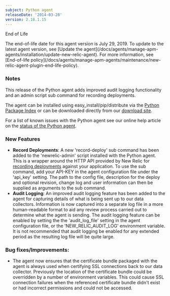 ```yaml
---
subject: Python agent
releaseDate: '2014-03-28'
version: 2.18.1.15
---
```


End of Life

<Callout variant="important">
  The end-of-life date for this agent version is July 29, 2019. To update to the latest agent version, see [Update the agent](/docs/agents/manage-apm-agents/installation/update-new-relic-agent). For more information, see [End-of-life policy](/docs/agents/manage-apm-agents/maintenance/new-relic-agent-plugin-end-life-policy).
</Callout>

### Notes

This release of the Python agent adds improved audit logging functionality and an admin script sub command for recording deployments.

The agent can be installed using easy_install/pip/distribute via the [Python Package Index](https://pypi.python.org/pypi/newrelic) or can be downloaded directly from our [download site](http://download.newrelic.com/python_agent/release/).

For a list of known issues with the Python agent see our online help article on the [status of the Python agent](https://newrelic.com/docs/python/status-of-python-agent).

### New Features

* **Record Deployments**: A new 'record-deploy' sub command has been added to the 'newrelic-admin' script installed with the Python agent. This is a wrapper around the HTTP API provided by New Relic for [recording deployments](http://docs.newrelic.com/docs/applications-menu/deployments-dashboard) against your application. To use the sub command, add your API-KEY in the agent configuration file under the 'api_key' setting. The path to the config file, description for the deploy and optional revision, change log and user information can then be supplied as arguments to the sub command.
* **Audit Logging**: An improved audit logging feature has been added to the agent for capturing details of what is being sent up to our data collectors. Information is now captured into a separate log file in a more human-readable format to aid any review process carried out to determine what the agent is sending. The audit logging feature can be enabled by setting the the 'audit_log_file' setting in the agent configuration file, or the 'NEW_RELIC_AUDIT_LOG' environment variable. It is not recommended that audit logging be enabled for any extended period as the resulting log file will be quite large.

### Bug fixes/Improvements:

* The agent now ensures that the certificate bundle packaged with the agent is always used when certifying SSL connections back to our data collector. Previously the location of the certificate bundle could be overridden by a number of environment variables. This could cause SSL connection failures when the referenced certificate bundle didn't exist or had incorrect permissions and could not be accessed.

